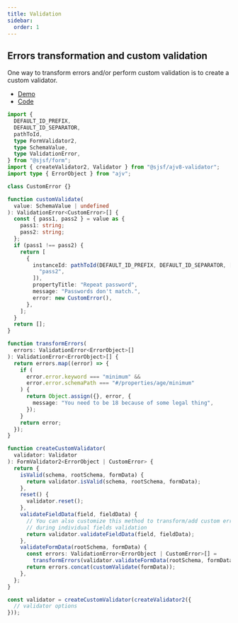 ```yaml
---
title: Validation
sidebar:
  order: 1
---
```



## Errors transformation and custom validation

One way to transform errors and/or perform custom validation is to create a custom validator.

- [Demo](https://x0k.github.io/svelte-jsonschema-form/playground/?sample=Validation)
- [Code](https://github.com/x0k/sjsf-examples/blob/cb06b15aa14a8bf72a84ece6054d868b90170f89/src/routes/custom-validator/%2Bpage.svelte)

```typescript
import {
  DEFAULT_ID_PREFIX,
  DEFAULT_ID_SEPARATOR,
  pathToId,
  type FormValidator2,
  type SchemaValue,
  type ValidationError,
} from "@sjsf/form";
import { createValidator2, Validator } from "@sjsf/ajv8-validator";
import type { ErrorObject } from "ajv";

class CustomError {}

function customValidate(
  value: SchemaValue | undefined
): ValidationError<CustomError>[] {
  const { pass1, pass2 } = value as {
    pass1: string;
    pass2: string;
  };
  if (pass1 !== pass2) {
    return [
      {
        instanceId: pathToId(DEFAULT_ID_PREFIX, DEFAULT_ID_SEPARATOR, [
          "pass2",
        ]),
        propertyTitle: "Repeat password",
        message: "Passwords don't match.",
        error: new CustomError(),
      },
    ];
  }
  return [];
}

function transformErrors(
  errors: ValidationError<ErrorObject>[]
): ValidationError<ErrorObject>[] {
  return errors.map((error) => {
    if (
      error.error.keyword === "minimum" &&
      error.error.schemaPath === "#/properties/age/minimum"
    ) {
      return Object.assign({}, error, {
        message: "You need to be 18 because of some legal thing",
      });
    }
    return error;
  });
}

function createCustomValidator(
  validator: Validator
): FormValidator2<ErrorObject | CustomError> {
  return {
    isValid(schema, rootSchema, formData) {
      return validator.isValid(schema, rootSchema, formData);
    },
    reset() {
      validator.reset();
    },
    validateFieldData(field, fieldData) {
      // You can also customize this method to transform/add custom errors
      // during individual fields validation
      return validator.validateFieldData(field, fieldData);
    },
    validateFormData(rootSchema, formData) {
      const errors: ValidationError<ErrorObject | CustomError>[] =
        transformErrors(validator.validateFormData(rootSchema, formData));
      return errors.concat(customValidate(formData));
    },
  };
}

const validator = createCustomValidator(createValidator2({
  // validator options
}));
```

<LinkCard title="Validator API reference" href="../../api-reference/validator/" />
